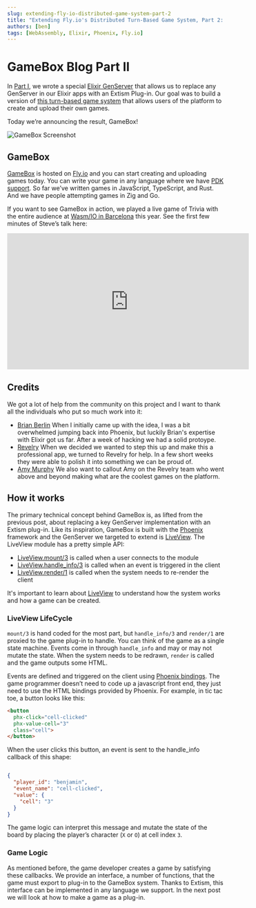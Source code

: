 ```yaml
---
slug: extending-fly-io-distributed-game-system-part-2
title: "Extending Fly.io's Distributed Turn-Based Game System, Part 2: GameBox"
authors: [ben]
tags: [WebAssembly, Elixir, Phoenix, Fly.io]
---
```


# GameBox Blog Part II

In [Part I](/blog/extending-fly-io-distributed-game-system-part-1), we wrote a special [Elixir GenServer](https://hexdocs.pm/elixir/GenServer.html) that allows us to replace any GenServer in our Elixir apps with an Extism Plug-in. Our goal was to build a version of [this turn-based game system](https://fly.io/blog/building-a-distributed-turn-based-game-system-in-elixir/) that allows users of the platform to create and upload their own games.

Today we’re announcing the result, GameBox!

![GameBox Screenshot](/img/gamebox.jpg)

## GameBox

[GameBox](https://gamebox.fly.dev/) is hosted on [Fly.io](https://gamebox.fly.dev/) and you can start creating and uploading games today. You can write your game in any language where we have [PDK support](https://extism.org/docs/category/write-a-plug-in). So far we’ve written games in JavaScript, TypeScript, and Rust. And we have people attempting games in Zig and Go.

If you want to see GameBox in action, we played a live game of Trivia with the entire audience at [Wasm/IO in Barcelona](https://wasmio.tech/) this year. See the first few minutes of Steve’s talk here:

<iframe width="560" height="315" src="https://www.youtube.com/embed/pIcnh4Sl_xU?start=26" title="YouTube video player" frameborder="0" allow="accelerometer; autoplay; clipboard-write; encrypted-media; gyroscope; picture-in-picture; web-share" allowfullscreen></iframe>

## Credits

We got a lot of help from the community on this project and I want to thank all the individuals who put so much work into it:

* [Brian Berlin](https://twitter.com/brianberlin) When I initially came up with the idea, I was a bit overwhelmed jumping back into Phoenix, but luckily Brian's expertise with Elixir got us far. After a week of hacking we had a solid protoype.
* [Revelry](https://revelry.co/elixir/) When we decided we wanted to step this up and make this a professional app, we turned to Revelry for help. In a few short weeks they were able to polish it into something we can be proud of.
* [Amy Murphy](https://www.linkedin.com/in/amymurphy114/) We also want to callout Amy on the Revelry team who went above and beyond making what are the coolest games on the platform.

## How it works

The primary technical concept behind GameBox is, as lifted from the previous post, about replacing a key GenServer implementation with an Extism plug-in. Like its inspiration, GameBox is built with the [Phoenix](https://www.phoenixframework.org/) framework and the GenServer we targeted to extend is [LiveView](https://hexdocs.pm/phoenix_live_view/Phoenix.LiveView.html#content).  The LiveView module has a pretty simple API:

- [LiveView.mount/3](https://hexdocs.pm/phoenix_live_view/Phoenix.LiveView.html#c:mount/3) is called when a user connects to the module
- [LiveView.handle_info/3](https://hexdocs.pm/phoenix_live_view/Phoenix.LiveView.html#c:handle_event/3) is called when an event is triggered in the client
- [LiveView.render/1](https://hexdocs.pm/phoenix_live_view/Phoenix.LiveView.html#c:render/1) is called when the system needs to re-render the client

It's important to learn about [LiveView](https://hexdocs.pm/phoenix_live_view/Phoenix.LiveView.html) to understand how the system works and how a game can be created.

### LiveView LifeCycle

`mount/3` is hand coded for the most part, but `handle_info/3` and `render/1` are proxied to the game plug-in to handle. You can think of the game as a single state machine. Events come in through `handle_info` and may or may not mutate the state. When the system needs to be redrawn, `render` is called and the game outputs some HTML. 

Events are defined and triggered on the client using [Phoenix bindings](https://hexdocs.pm/phoenix_live_view/Phoenix.LiveView.html#module-bindings). The game programmer doesn’t need to code up a javascript front end, they just need to use the HTML bindings provided by Phoenix. For example, in tic tac toe, a button looks like this:

```html
<button
  phx-click="cell-clicked"
  phx-value-cell="3"
  class="cell">
</button>
```

When the user clicks this button, an event is sent to the handle_info callback of this shape:

```json

{
  "player_id": "benjamin",
  "event_name": "cell-clicked",
  "value": {
  	"cell": "3"
  }
}
```

The game logic can interpret this message and mutate the state of the board by placing the player’s character (`X` or `O`) at cell index `3`.

### Game Logic

As mentioned before, the game developer creates a game by satisfying these callbacks. We provide an interface, a number of functions, that the game must export to
plug-in to the GameBox system. Thanks to Extism, this interface can be implemented in any language we support. In the next post we will look at how to make a game as a plug-in.


